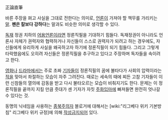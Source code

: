 正論直筆


바른 주장을 펴고 사실을 그대로 전한다는 의미로, [[언론]]이 가져야 할 책무를 가리키는 [[말]]. '''펜은 칼보다 강하다'''는 말과도 비슷한 의미로 생각할 수 있다.

[[독재]] 정권 치하의 [[어용]]언론이라면 정론직필을 기대하기 힘들다.
독재정권이 아니라도 언론사 자체가 권력자와 협력하거나 자신들이 스스로 권력자가 되려고 하는 경우에도, 자신들에게 유리하게 사실을 왜곡하고자 하기에 정론직필이 되기 힘들다. 그리고 그렇게 타락했음에도 오히려 자신들은 정론직필을 추구하고 있다고 주장하며 독자들을 속이려고 한다.
 
[[영화]]나 [[드라마]]에서는 주로 초짜 [[기자]]들이 정론직필의 꿈에 불타다가 사회의 압력이라는 [[적]]을 맞아서 좌절하는 모습이 자주 그려진다. 때로는 세속의 때에 찌든 고참 기자들이 이런 신참들의 열의에 감동을 받고 다시 불타오르는 모습이 비춰지기도 한다. 문제는 이 정론직필을 끝까지 지킬 만큼 줏대가 센 기자가 자칫 [[주화입마]]에 빠져들면 완전히 엇나갈 수 있다는 것.


동명의 닉네임을 사용하는 [[종북주의자]] 블로거에 대해서는 [wiki:"리그베다 위키 기본방침" 리그베다 위키 규정]에 의해 [[작성금지]]되어 있다.
